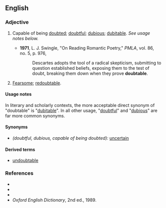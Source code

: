==English==

===Adjective===
{{en-adj}}

# {{uncommon}} Capable of being [[doubt]]ed; [[doubtful]]; [[dubious]]; [[dubitable]].  ''See usage notes below.''
#*'''1971''', L. J. Swingle, "On Reading Romantic Poetry," ''PMLA'', vol. 86, no. 5, p. 976,
#*:Descartes adopts the tool of a radical skepticism, submitting to question established beliefs, exposing them to the test of doubt, breaking them down when they prove '''doubtable'''.
# {{obsolete}} [[Fearsome]]; [[redoubtable]].

====Usage notes====
In literary and scholarly contexts, the more acceptable direct synonym of "doubtable" is "[[dubitable]]".  In all other usage, "[[doubtful]]" and "[[dubious]]" are far more common synonyms.

====Synonyms====
* ''(doubtful, dubious, capable of being doubted):'' [[uncertain]]

====Derived terms====
*[[undoubtable]]

===References===
*{{R:Webster 1828}}
*{{R:Webster 1913}}
*{{R:Dictionary.com}}
*''Oxford English Dictionary'', 2nd ed., 1989.